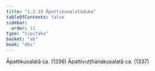 ```yaml
---
title: "1.3.19 Āpattikusalatāduka"
tableOfContents: false
sidebar:
  order: 11
type: "tipitaka"
basket: "ab"
book: "dhs"
---
```



<DynamicBreadcrumb />

<Division number="141" book="dhs" bookNo="29" page="16">

<Paragraph number="318" book="dhs">
Āpattikusalatā ca. (<Emphasis>1336</Emphasis>)
</Paragraph>

<Paragraph number="319" book="dhs">
Āpattivuṭṭhānakusalatā ca. (<Emphasis>1337</Emphasis>)
</Paragraph>
</Division>